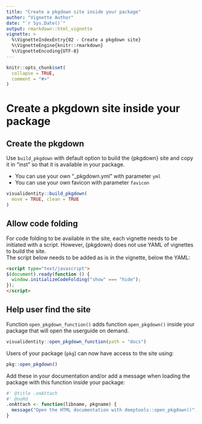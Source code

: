 ```yaml
---
title: "Create a pkgdown site inside your package"
author: "Vignette Author"
date: "`r Sys.Date()`"
output: rmarkdown::html_vignette
vignette: >
  %\VignetteIndexEntry{02 - Create a pkgdown site}
  %\VignetteEngine{knitr::rmarkdown}
  %\VignetteEncoding{UTF-8}
---
```


```r
knitr::opts_chunk$set(
  collapse = TRUE,
  comment = "#>"
)
```

# Create a pkgdown site inside your package

## Create the pkgdown

Use `build_pkgdown` with default option to build the {pkgdown} site and copy it in "inst" so that it is available in your package.

- You can use your own "_pkgdown.yml" with parameter `yml`
- You can use your own favicon with parameter `favicon`

```r
visualidentity::build_pkgdown(
  move = TRUE, clean = TRUE
)
```


## Allow code folding

For code folding to be available in the site, each vignette needs to be initiated with a script. However, {pkgdown} does not use YAML of vignettes to build the site.  
The script below needs to be added as is in the vignette, below the YAML:  

```html
<script type="text/javascript">
$(document).ready(function () {
  window.initializeCodeFolding("show" === "hide");
});
</script> 
```

## Help user find the site

Function `open_pkgdown_function()` adds function `open_pkgdown()` inside your package that will open the userguide on demand.

```r
visualidentity::open_pkgdown_function(path = "docs")
```

Users of your package (`pkg`) can now have access to the site using:  

```r
pkg::open_pkgdown()
```

Add these in your documentation and/or add a message when loading the package with this function inside your package:

```r
#' @title .onAttach
#' @noRd
.onAttach <- function(libname, pkgname) {
  message("Open the HTML documentation with deeptools::open_pkgdown()")
}
```
